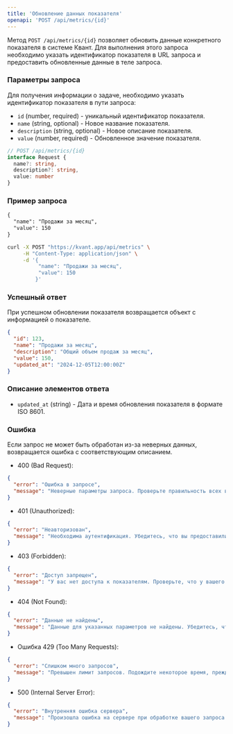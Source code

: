 ```yaml
---
title: 'Обновление данных показателя'
openapi: 'POST /api/metrics/{id}'
---
```

Метод `POST /api/metrics/{id}` позволяет обновить данные конкретного показателя в системе Квант. Для выполнения этого запроса необходимо указать идентификатор показателя в URL запроса и предоставить обновленные данные в теле запроса.

### Параметры запроса

Для получения информации о задаче, необходимо указать идентификатор показателя в пути запроса:

- `id` (number, required) - уникальный идентификатор показателя.
- `name` (string, optional) - Новое название показателя.
- `description` (string, optional) - Новое описание показателя.
- `value` (number, required) - Обновленное значение показателя.

```typescript
// POST /api/metrics/{id}
interface Request { 
  name?: string,
  description?: string,
  value: number
}
```

### Пример запроса
<CodeGroup>

```md Request
{
  "name": "Продажи за месяц",
  "value": 150
}
```

```bash cURL
curl -X POST "https://kvant.app/api/metrics" \
     -H "Content-Type: application/json" \
     -d '{
          "name": "Продажи за месяц",
          "value": 150
         }'
```

</CodeGroup>

### Успешный ответ
При успешном обновлении показателя возвращается объект с информацией о показателе.

```json
{
  "id": 123,
  "name": "Продажи за месяц",
  "description": "Общий объем продаж за месяц",
  "value": 150,
  "updated_at": "2024-12-05T12:00:00Z"
}
```
### Описание элементов ответа

- `updated_at` (string) - Дата и время обновления показателя в формате ISO 8601.

### Ошибка
Если запрос не может быть обработан из-за неверных данных, возвращается ошибка с соответствующим описанием.

- 400 (Bad Request):
```json
{
  "error": "Ошибка в запросе",
  "message": "Неверные параметры запроса. Проверьте правильность всех введенных данных"
}
```

- 401 (Unauthorized):
```json
{
  "error": "Неавторизован",
  "message": "Необходима аутентификация. Убедитесь, что вы предоставили правильный API-ключ в заголовке запроса."
}
```
- 403 (Forbidden):
```json
{
  "error": "Доступ запрещен",
  "message": "У вас нет доступа к показателям. Проверьте, что у вашего аккаунта есть соответствующие права доступа."
}
```
- 404 (Not Found):
```json
{
  "error": "Данные не найдены",
  "message": "Данные для указанных параметров не найдены. Убедитесь, что вы ввели корректные даты или идентификатор функции."
}
```
- Ошибка 429 (Too Many Requests):
```json
{
  "error": "Слишком много запросов",
  "message": "Превышен лимит запросов. Подождите некоторое время, прежде чем отправлять новый запрос."
}
```
- 500 (Internal Server Error):
```json
{
  "error": "Внутренняя ошибка сервера",
  "message": "Произошла ошибка на сервере при обработке вашего запроса. Пожалуйста, попробуйте еще раз позже или обратитесь в службу поддержки."
}
```